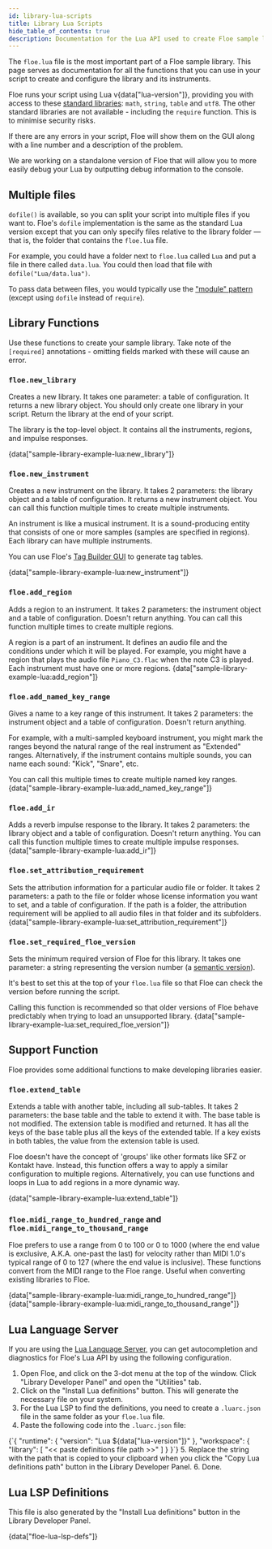 ```yaml
---
id: library-lua-scripts
title: Library Lua Scripts
hide_table_of_contents: true
description: Documentation for the Lua API used to create Floe sample libraries
---
```


<!--
SPDX-FileCopyrightText: 2025 Sam Windell
SPDX-License-Identifier: CC-BY-SA-4.0
-->


The `floe.lua` file is the most important part of a Floe sample library. This page serves as documentation for all the functions that you can use in your script to create and configure the library and its instruments.

Floe runs your script using Lua v{data["lua-version"]}, providing you with access to these [standard libraries](https://www.lua.org/manual/5.4/manual.html#6): `math`, `string`, `table` and `utf8`. The other standard libraries are not available - including the `require` function. This is to minimise security risks.

If there are any errors in your script, Floe will show them on the GUI along with a line number and a description of the problem.

<div class="warning">
We are working on a standalone version of Floe that will allow you to more easily debug your Lua by outputting debug information to the console.
</div>

## Multiple files
`dofile()` is available, so you can split your script into multiple files if you want to. Floe's `dofile` implementation is the same as the standard Lua version except that you can only specify files relative to the library folder — that is, the folder that contains the `floe.lua` file.

For example, you could have a folder next to `floe.lua` called `Lua` and put a file in there called `data.lua`. You could then load that file with `dofile("Lua/data.lua")`.

To pass data between files, you would typically use the ["module" pattern](http://lua-users.org/wiki/ModuleDefinition) (except using `dofile` instead of `require`).

## Library Functions
Use these functions to create your sample library. Take note of the `[required]` annotations - omitting fields marked with these will cause an error. 


### `floe.new_library`
Creates a new library. It takes one parameter: a table of configuration. It returns a new library object. You should only create one library in your script. Return the library at the end of your script.

The library is the top-level object. It contains all the instruments, regions, and impulse responses.

<CodeBlock language="lua">
{data["sample-library-example-lua:new_library"]}
</CodeBlock>


### `floe.new_instrument`
Creates a new instrument on the library. It takes 2 parameters: the library object and a table of configuration. It returns a new instrument object. You can call this function multiple times to create multiple instruments.

An instrument is like a musical instrument. It is a sound-producing entity that consists of one or more samples (samples are specified in regions). Each library can have multiple instruments.

You can use Floe's [Tag Builder GUI](/docs/develop/tags-and-folders#instrument-tags) to generate tag tables.

<CodeBlock language="lua">
{data["sample-library-example-lua:new_instrument"]}
</CodeBlock>


### `floe.add_region`
Adds a region to an instrument. It takes 2 parameters: the instrument object and a table of configuration. Doesn't return anything. You can call this function multiple times to create multiple regions. 

A region is a part of an instrument. It defines an audio file and the conditions under which it will be played. For example, you might have a region that plays the audio file `Piano_C3.flac` when the note C3 is played. Each instrument must have one or more regions.
<CodeBlock language="lua">
{data["sample-library-example-lua:add_region"]}
</CodeBlock>

### `floe.add_named_key_range`
Gives a name to a key range of this instrument. It takes 2 parameters: the instrument object and a table of configuration. Doesn't return anything.

For example, with a multi-sampled keyboard instrument, you might mark the ranges beyond the natural range of the real instrument as \"Extended\" ranges. Alternatively, if the instrument contains multiple sounds, you can name each sound: \"Kick\", \"Snare\", etc.

You can call this multiple times to create multiple named key ranges. 
<CodeBlock language="lua">
{data["sample-library-example-lua:add_named_key_range"]}
</CodeBlock>


### `floe.add_ir`
Adds a reverb impulse response to the library. It takes 2 parameters: the library object and a table of configuration. Doesn't return anything. You can call this function multiple times to create multiple impulse responses. 
<CodeBlock language="lua">
{data["sample-library-example-lua:add_ir"]}
</CodeBlock>

### `floe.set_attribution_requirement`
Sets the attribution information for a particular audio file or folder. It takes 2 parameters: a path to the file or folder whose license information you want to set, and a table of configuration. If the path is a folder, the attribution requirement will be applied to all audio files in that folder and its subfolders.
<CodeBlock language="lua">
{data["sample-library-example-lua:set_attribution_requirement"]}
</CodeBlock>

### `floe.set_required_floe_version`
Sets the minimum required version of Floe for this library. It takes one parameter: a string representing the version number (a [semantic version](https://semver.org/)).

It's best to set this at the top of your `floe.lua` file so that Floe can check the version before running the script.

Calling this function is recommended so that older versions of Floe behave predictably when trying to load an unsupported library.
<CodeBlock language="lua">
{data["sample-library-example-lua:set_required_floe_version"]}
</CodeBlock>

## Support Function
Floe provides some additional functions to make developing libraries easier.


### `floe.extend_table`
Extends a table with another table, including all sub-tables. It takes 2 parameters: the base table and the table to extend it with. The base table is not modified. The extension table is modified and returned. It has all the keys of the base table plus all the keys of the extended table. If a key exists in both tables, the value from the extension table is used.

Floe doesn't have the concept of 'groups' like other formats like SFZ or Kontakt have. Instead, this function offers a way to apply a similar configuration to multiple regions. Alternatively, you can use functions and loops in Lua to add regions in a more dynamic way.

<CodeBlock language="lua">
{data["sample-library-example-lua:extend_table"]}
</CodeBlock>

### `floe.midi_range_to_hundred_range` and `floe.midi_range_to_thousand_range`
Floe prefers to use a range from 0 to 100 or 0 to 1000 (where the end value is exclusive, A.K.A. one-past the last) for velocity rather than MIDI 1.0's typical range of 0 to 127 (where the end value is inclusive). These functions convert from the MIDI range to the Floe range. Useful when converting existing libraries to Floe.

<CodeBlock language="lua">
{data["sample-library-example-lua:midi_range_to_hundred_range"]}
{data["sample-library-example-lua:midi_range_to_thousand_range"]}
</CodeBlock>


## Lua Language Server
If you are using the [Lua Language Server](https://luals.github.io/), you can get autocompletion and diagnostics for Floe's Lua API by using the following configuration. 

1. Open Floe, and click on the 3-dot menu at the top of the window. Click "Library Developer Panel" and open the "Utilities" tab.
2. Click on the "Install Lua definitions" button. This will generate the necessary file on your system.
3. For the Lua LSP to find the definitions, you need to create a `.luarc.json` file in the same folder as your `floe.lua` file.
4. Paste the following code into the `.luarc.json` file:

<CodeBlock language="json">
{`{
    "runtime": {
        "version": "Lua ${data["lua-version"]}"
    },
    "workspace": {
        "library": [
            "<< paste definitions file path >>"
        ]
    }
}`}
</CodeBlock>
5. Replace the string with the path that is copied to your clipboard when you click the "Copy Lua definitions path" button in the Library Developer Panel.
6. Done.

## Lua LSP Definitions
This file is also generated by the "Install Lua definitions" button in the Library Developer Panel.

<CodeBlock language="lua">
{data["floe-lua-lsp-defs"]}
</CodeBlock>
